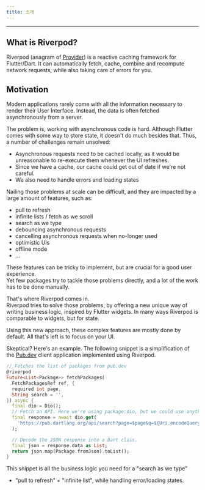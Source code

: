 ```yaml
---
title: 소개
---
```


---

## What is Riverpod?

Riverpod (anagram of [Provider](https://pub.dev/packages/provider)) is a reactive
caching framework for Flutter/Dart. It can automatically fetch, cache, combine and
recompute network requests, while also taking care of errors for you.

## Motivation

Modern applications rarely come with all the information necessary to render
their User Interface. Instead, the data is often fetched asynchronously
from a server.

The problem is, working with asynchronous code is hard. Although Flutter comes
with some way to store state, it doesn't do much besides that. Thus, a number
of challenges remain unsolved:

- Asynchronous requests need to be cached locally, as it would be unreasonable
  to re-execute them whenever the UI refreshes.
- Since we have a cache, our cache could get out of date if we're not careful.
- We also need to handle errors and loading states

Nailing those problems at scale can be difficult, and they are impacted by a large
amount of features, such as:

- pull to refresh
- infinite lists / fetch as we scroll
- search as we type
- debouncing asynchronous requests
- cancelling asynchronous requests when no-longer used
- optimistic UIs
- offline mode
- ...

These features can be tricky to implement, but are crucial for a good user experience.  
Yet few packages try to tackle those problems directly, and a lot of the work
has to be done manually.

That's where Riverpod comes in.  
Riverpod tries to solve those problems, by offering a new unique
way of writing business logic, inspired by Flutter widgets. In
many ways Riverpod is comparable to widgets, but for state.

Using this new approach, these complex features are mostly done by default. All
that's left is to focus on your UI.

Skeptical? Here's an example. The following snippet is a simplification of the [Pub.dev](https://github.com/rrousselGit/riverpod/tree/master/examples/pub)
client application implemented using Riverpod.

```dart
// Fetches the list of packages from pub.dev
@riverpod
Future<List<Package>> fetchPackages(
  FetchPackagesRef ref, {
  required int page,
  String search = '',
}) async {
  final dio = Dio();
  // Fetch an API. Here we're using package:dio, but we could use anything else.
  final response = await dio.get(
    'https://pub.dartlang.org/api/search?page=$page&q=${Uri.encodeQueryComponent(search)}',
  );

  // Decode the JSON response into a Dart class.
  final json = response.data as List;
  return json.map(Package.fromJson).toList();
}
```

This snippet is all the business logic you need for a "search as we type"
+ "pull to refresh" + "infinite list", while handling error/loading states.
